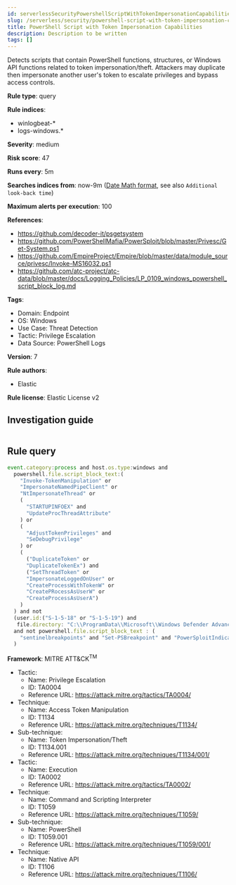 ```yaml
---
id: serverlessSecurityPowershellScriptWithTokenImpersonationCapabilities
slug: /serverless/security/powershell-script-with-token-impersonation-capabilities
title: PowerShell Script with Token Impersonation Capabilities
description: Description to be written
tags: []
---
```


<div id="powershell-script-with-token-impersonation-capabilities"></div>

Detects scripts that contain PowerShell functions, structures, or Windows API functions related to token impersonation/theft. Attackers may duplicate then impersonate another user's token to escalate privileges and bypass access controls.

**Rule type**: query

**Rule indices**: 

* winlogbeat-*
* logs-windows.*

**Severity**: medium

**Risk score**: 47

**Runs every**: 5m

**Searches indices from**: now-9m ([Date Math format](((ref))/common-options.html#date-math), see also <DocLink id="serverlessSecurityRulesUiCreate" section="set-the-rules-schedule">`Additional look-back time`</DocLink>)

**Maximum alerts per execution**: 100

**References**: 

* https://github.com/decoder-it/psgetsystem
* https://github.com/PowerShellMafia/PowerSploit/blob/master/Privesc/Get-System.ps1
* https://github.com/EmpireProject/Empire/blob/master/data/module_source/privesc/Invoke-MS16032.ps1
* https://github.com/atc-project/atc-data/blob/master/docs/Logging_Policies/LP_0109_windows_powershell_script_block_log.md

**Tags**: 

* Domain: Endpoint
* OS: Windows
* Use Case: Threat Detection
* Tactic: Privilege Escalation
* Data Source: PowerShell Logs

**Version**: 7

**Rule authors**: 

* Elastic

**Rule license**: Elastic License v2

## Investigation guide

```markdown

```

## Rule query

```js
event.category:process and host.os.type:windows and
  powershell.file.script_block_text:(
    "Invoke-TokenManipulation" or
    "ImpersonateNamedPipeClient" or
    "NtImpersonateThread" or
    (
      "STARTUPINFOEX" and
      "UpdateProcThreadAttribute"
    ) or
    (
      "AdjustTokenPrivileges" and
      "SeDebugPrivilege"
    ) or
    (
      ("DuplicateToken" or
      "DuplicateTokenEx") and
      ("SetThreadToken" or
      "ImpersonateLoggedOnUser" or
      "CreateProcessWithTokenW" or
      "CreatePRocessAsUserW" or
      "CreateProcessAsUserA")
    ) 
  ) and not 
  (user.id:("S-1-5-18" or "S-1-5-19") and
   file.directory: "C:\\ProgramData\\Microsoft\\Windows Defender Advanced Threat Protection\\Downloads")
  and not powershell.file.script_block_text : (
    "sentinelbreakpoints" and "Set-PSBreakpoint" and "PowerSploitIndicators"
  )

```

**Framework**: MITRE ATT&CK<sup>TM</sup>

* Tactic:
    * Name: Privilege Escalation
    * ID: TA0004
    * Reference URL: https://attack.mitre.org/tactics/TA0004/
* Technique:
    * Name: Access Token Manipulation
    * ID: T1134
    * Reference URL: https://attack.mitre.org/techniques/T1134/
* Sub-technique:
    * Name: Token Impersonation/Theft
    * ID: T1134.001
    * Reference URL: https://attack.mitre.org/techniques/T1134/001/
* Tactic:
    * Name: Execution
    * ID: TA0002
    * Reference URL: https://attack.mitre.org/tactics/TA0002/
* Technique:
    * Name: Command and Scripting Interpreter
    * ID: T1059
    * Reference URL: https://attack.mitre.org/techniques/T1059/
* Sub-technique:
    * Name: PowerShell
    * ID: T1059.001
    * Reference URL: https://attack.mitre.org/techniques/T1059/001/
* Technique:
    * Name: Native API
    * ID: T1106
    * Reference URL: https://attack.mitre.org/techniques/T1106/

